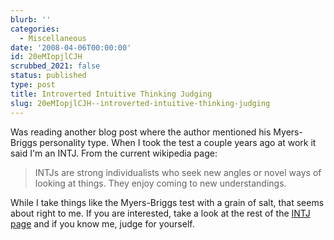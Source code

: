 ```yaml
---
blurb: ''
categories:
  - Miscellaneous
date: '2008-04-06T00:00:00'
id: 20eMIopjlCJH
scrubbed_2021: false
status: published
type: post
title: Introverted Intuitive Thinking Judging
slug: 20eMIopjlCJH--introverted-intuitive-thinking-judging
---
```


Was reading another blog post where the author mentioned his
Myers-Briggs personality type. When I took the test a couple years
ago at work it said I'm an INTJ. From the current wikipedia page:
> INTJs are strong individualists who seek new angles or novel ways
> of looking at things. They enjoy coming to new understandings.

While I take things like the Myers-Briggs test with a grain of
salt, that seems about right to me. If you are interested, take a
look at the rest of the
[INTJ page](http://en.wikipedia.org/wiki/INTJ) and if you know me,
judge for yourself.
